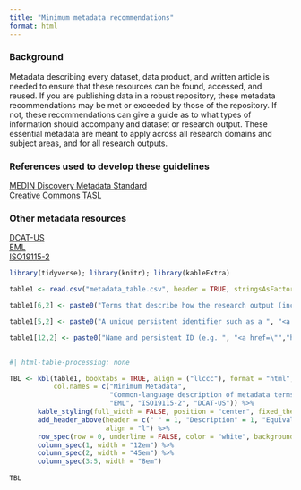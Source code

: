 ```yaml
---
title: "Minimum metadata recommendations"
format: html
---
```

### Background 

Metadata describing every dataset, data product, and written article is needed to ensure that these resources can be found, accessed, and reused. If you are publishing data in a robust repository, these metadata recommendations may be met or exceeded by those of the repository.  If not, these recommendations can give a guide as to what types of information should accompany and dataset or research output.  These essential metadata are meant to apply across all research domains and subject areas, and for all research outputs.  

### References used to develop these guidelines

[MEDIN Discovery Metadata Standard](https://medin.org.uk/sites/medin/files/documents/MEDIN_Schema_Documentation_3_1_2_brief.pdf)  
[Creative Commons TASL](https://wiki.creativecommons.org/wiki/Recommended_practices_for_attribution)  

### Other metadata resources

[DCAT-US](https://resources.data.gov/resources/dcat-us/)   
[EML](https://eml.ecoinformatics.org/)  
[ISO19115-2](https://www.iso.org/obp/ui/#iso:std:iso:19115:-2:ed-2:v1:en)  


```r
library(tidyverse); library(knitr); library(kableExtra)

table1 <- read.csv("metadata_table.csv", header = TRUE, stringsAsFactors = FALSE)
```

```r
table1[6,2] <- paste0("Terms that describe how the research output (including data) can be shared and reused.  Good practice is to explicitly state the license selected for the data.  The recommended licenses are ","<a href=\"","https://creativecommons.org/publicdomain/zero/1.0/","\">","CC0","</a>", " (public domain) or ", "<a href=\"","https://creativecommons.org/licenses/by/4.0/","\">","CC-BY","</a>", ".")

table1[5,2] <- paste0("A unique persistent identifier such as a ", "<a href=\"","https://www.doi.org/the-identifier/what-is-a-doi/","\">","Digital Object Identifier","</a>", " (DOI)")

table1[12,2] <- paste0("Name and persistent ID (e.g. ", "<a href=\"","https://ror.org/","\">","ROR","</a>", ", if available) of the organization(s) funding this research")
                    
```

```r
#| html-table-processing: none

TBL <- kbl(table1, booktabs = TRUE, align = ("llccc"), format = "html", escape = FALSE,
           col.names = c("Minimum Metadata", 
                         "Common-language description of metadata terms", 
                         "EML", "ISO19115-2", "DCAT-US")) %>% 
       kable_styling(full_width = FALSE, position = "center", fixed_thead = TRUE) %>% 
       add_header_above(header = c(" " = 1, "Description" = 1, "Equivalent fields in common metadata standards" = 3), 
                        align = "l") %>% 
       row_spec(row = 0, underline = FALSE, color = "white", background = "#034969") %>% 
       column_spec(1, width = "12em") %>% 
       column_spec(2, width = "45em") %>% 
       column_spec(3:5, width = "8em") 
      
TBL
```



